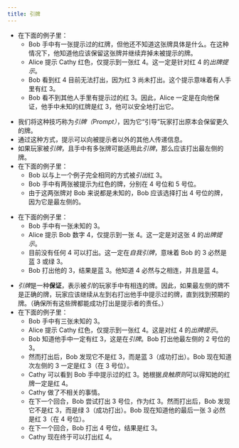 ```yaml
---
title: 引牌
---
```



<BeginnersGuideProgress id="prompt" />

- 在下面的例子里：
  - Bob 手中有一张提示过的红牌，但他还不知道这张牌具体是什么。在这种情况下，他知道他应该保留这张牌并继续弃掉未被提示的牌。
  - Alice 提示 Cathy 红色，仅提示到一张红 4。这一定是针对红 4 的*出牌提示*。
  - Bob 看到红 4 目前无法打出，因为红 3 尚未打出。这个提示意味着有人手里有红 3。
  - Bob 看不到其他人手里有提示过的红 3。因此，Alice 一定是在向他保证，他手中未知的红牌是红 3，他可以安全地打出它。

<Prompt1 />

- 我们将这种技巧称为*引牌（Prompt）*，因为它“引导”玩家打出原本会保留更久的牌。
- 通过这种方式，提示可以向被提示者以外的其他人传递信息。
- 如果玩家被*引牌*，且手中有多张牌可能适用此*引牌*，那么应该打出最左侧的牌。
- 在下面的例子里：
  - Bob 以与上一个例子完全相同的方式被*引出*红 3。
  - Bob 手中有两张被提示为红色的牌，分别在 4 号位和 5 号位。
  - 由于这两张牌对 Bob 来说都是未知的，Bob 应该选择打出 4 号位的牌，因为它是最左侧的。

<Prompt2 />

- 在下面的例子里：
  - Bob 手中有一张未知的 3。
  - Alice 提示 Bob 数字 4，仅提示到一张 4。这一定是对这张 4 的*出牌提示*。
  - 目前没有任何 4 可以打出。这一定在*自我引牌*，意味着 Bob 的 3 必然是蓝 3 或绿 3。
  - Bob 打出他的 3，结果是蓝 3。他知道 4 必然与之相连，并且是蓝 4。

<Prompt3 />

- *引牌*是一种**保证**，表示被*引*的玩家手中有相连的牌。因此，如果最左侧的牌不是正确的牌，玩家应该继续从左到右打出他手中提示过的牌，直到找到预期的牌。（确保所有这些牌都能成功打出是提示者的责任。）
- 在下面的例子里：
  - Bob 手中有三张未知的 3。
  - Alice 提示 Cathy 红色，仅提示到一张红 4。这是对红 4 的*出牌提示*。
  - Bob 知道他手中一定有红 3，这是在*引牌*。Bob 打出他最左侧的 2 号位的 3。
  - 然而打出后，Bob 发现它不是红 3，而是蓝 3（成功打出）。Bob 现在知道次左侧的 3 一定是红 3（在 3 号位）。
  - Cathy 可以看到 Bob 手中提示过的红 3。她根据*良触原则*可以得知她的红牌一定是红 4。
  - Cathy 做了不相关的事情。
  - 在下一个回合，Bob 尝试打出 3 号位，作为红 3。然而打出后，Bob 发现它不是红 3，而是绿 3（成功打出）。Bob 现在知道他的最后一张 3 必然是红 3（在 4 号位）。
  - 在下一个回合，Bob 打出 4 号位，结果是红 3。
  - Cathy 现在终于可以打出红 4。

<Prompt4 />
